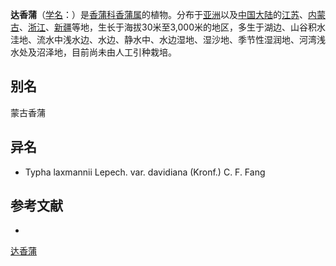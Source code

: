 {{Speciesbox
| name = 达香蒲
| status = 
| status_system = 
| image = 
| genus = Typha
| species = davidiana
| authority = (Kronf.) Hand.-Mazz.
}}

'''达香蒲'''（[[学名|学名]]：{{lang|la|''Typha davidiana''}}）是[[香蒲科|香蒲科]][[香蒲属|香蒲属]]的植物。分布于[[亚洲|亚洲]]以及[[中国大陆|中国大陆]]的[[江苏|江苏]]、[[内蒙古|内蒙古]]、[[浙江|浙江]]、[[新疆|新疆]]等地，生长于海拔30米至3,000米的地区，多生于湖边、山谷积水洼地、流水中浅水边、水边、静水中、水边湿地、湿沙地、季节性湿润地、河湾浅水处及沼泽地，目前尚未由人工引种栽培。

== 别名 ==
蒙古香蒲

== 异名 ==
* Typha laxmannii Lepech. var. davidiana (Kronf.) C. F. Fang

== 参考文献 ==
<div class="references-small">
* {{cite web| url =http://www.bioinfo.cn/db05/KmzwSpecies.php?action=view&id=22564| title =达香蒲| work =《中国高等植物数据库全库》| publisher =中国科学院微生物研究所| author =昆明植物研究所| accessdate =2009-02-25| deadurl =yes| archiveurl =https://web.archive.org/web/20160305004301/http://www.bioinfo.cn/db05/KmzwSpecies.php?action=view&id=22564| archivedate =2016-03-05}}
</div>
{{Taxonbar|from=Q15231383}}

[[Category:香蒲属|达香蒲]]


{{植物小作品}}